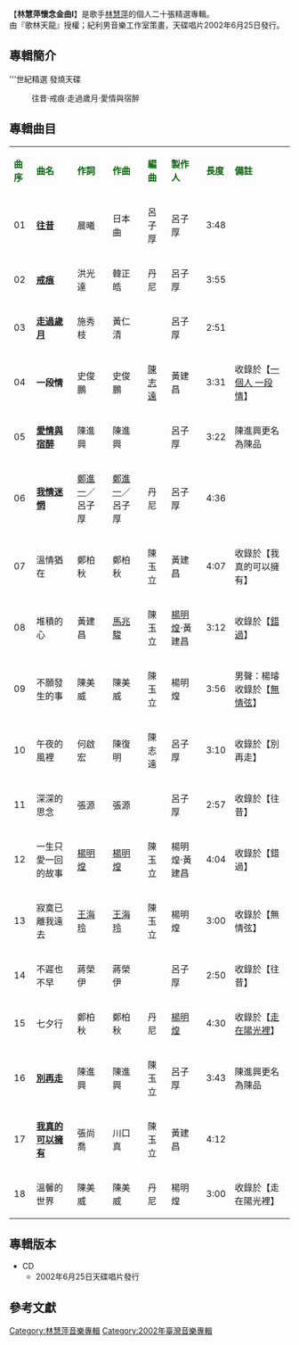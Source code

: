 {{unreferenced|time=2014-01-16T14:29:20+00:00}}
{{Album infobox | <!-- See Wikipedia:WikiProject_Albums -->
|  Name        = 林慧萍懷念金曲Ⅰ
|  Type        = 精選輯
|  Artist      = [[林慧萍|林慧萍]]
| cover = Replace this image female.svg
| 圖片簡介 =
|  Released    = 2002年6月25日
|  Genre       = [[國語流行音樂|國語流行音樂]]
|  Length      =   64 分 44 秒
|  Label       = 天碟唱片
|  Number      = 
|  Producer    = 紀利男音樂工作室
| Last album  = '''[[可以勇敢可以溫柔29首典藏精選輯|可以勇敢可以溫柔29首典藏精選輯]]'''<br>（2002年6月）
| This album  = '''林慧萍懷念金曲Ⅰ'''<br>（2002年6月）
| Next album  = '''[[林慧萍懷念金曲Ⅱ|林慧萍懷念金曲Ⅱ]]'''<br>（2002年8月）
}}

【'''林慧萍懷念金曲Ⅰ'''】是歌手[[林慧萍|林慧萍]]的個人二十張精選專輯。<br>
由『歌林天龍』授權；紀利男音樂工作室策畫，天碟唱片2002年6月25日發行。


==專輯簡介==
'''世紀精選  發燒天碟

:往昔‧戒痕‧走過歲月‧愛情與宿醉


==專輯曲目==
{| class="wikitable"
|-
| <font color=darkgreen>'''曲序'''</font> || <font color=darkgreen>'''曲名'''</font> || <font color=darkgreen>'''作詞'''</font> || <font color=darkgreen>'''作曲'''</font> || <font color=darkgreen>'''編曲'''</font>||<font color=darkgreen>'''製作人'''</font> || <font color=darkgreen>'''長度'''</font>  || <font color=darkgreen>'''備註'''</font>
|-
| 01 || '''[[往昔|往昔]]''' ||晨曦 || 日本曲 ||呂子厚 || 呂子厚 || 3:48||
|-
| 02 || '''[[戒痕|戒痕]]''' || 洪光達 || 韓正皓 || 丹尼 || 呂子厚 || 3:55 ||
|-
| 03 || '''[[走過歲月|走過歲月]]''' || 施秀枝 || 黃仁清 ||  || 呂子厚 || 2:51 ||
|-
| 04 || '''一段情''' || 史俊鵬 || 史俊鵬 || [[陳志遠|陳志遠]] || 黃建昌 || 3:31 || 收錄於【[[一個人_一段情|一個人 一段情]]】
|-
| 05 || '''[[愛情與宿醉|愛情與宿醉]]''' || 陳進興 || 陳進興 ||  || 呂子厚 || 3:22 || 陳進興更名為陳品 
|-
| 06 ||'''[[我情迷惘|我情迷惘]]''' || [[鄭進一|鄭進一]]／呂子厚 ||  [[鄭進一|鄭進一]]／呂子厚 || 丹尼 || 呂子厚 || 4:36 ||
|-
| 07 || 溫情猶在 || 鄭柏秋 || 鄭柏秋 || 陳玉立 ||黃建昌 ||  4:07 || 收錄於【我真的可以擁有】
|-
| 08 || 堆積的心 || 黃建昌 || [[馬兆駿|馬兆駿]] || 陳玉立 || [[楊明煌|楊明煌]]‧黃建昌 || 3:12 || 收錄於【[[錯過|錯過]]】
|-
| 09 || 不願發生的事 || 陳美威 || 陳美威 || 陳玉立 || 楊明煌 || 3:56 || 男聲：楊璿
收錄於【[[無情弦|無情弦]]】
|-
| 10 || 午夜的風裡 || 何啟宏 || 陳復明 ||陳志遠 || 呂子厚 || 3:10 || 收錄於【別再走】
|-
| 11 || 深深的思念 || 張源 ||張源 || ||  呂子厚 || 2:57 || 收錄於【往昔】
|-
| 12 || 一生只愛一回的故事 || [[楊明煌|楊明煌]] || [[楊明煌|楊明煌]] || 陳玉立 || 楊明煌‧黃建昌 || 4:04 || 收錄於【錯過】
|-
| 13 || 寂寞已離我遠去 || [[王海玲|王海玲]] || [[王海玲|王海玲]] || 陳玉立 || 楊明煌 || 3:00 || 收錄於【無情弦】
|-
| 14 || 不遲也不早 || 蔣榮伊 || 蔣榮伊 || ||呂子厚 || 2:50|| 收錄於【往昔】
|-
| 15 || 七夕行 || 鄭柏秋 || 鄭柏秋 || 丹尼 || [[楊明煌|楊明煌]] || 4:30 || 收錄於【[[走在陽光裡|走在陽光裡]]】
|-
| 16 || '''[[別再走|別再走]]''' || 陳進興 || 陳進興 || 陳玉立 || 呂子厚 || 3:43 || 陳進興更名為陳品
|-
| 17 || '''[[我真的可以擁有|我真的可以擁有]]''' || 張尚喬 || 川口真 || 陳玉立 || 黃建昌 || 4:12 ||
|-
| 18 || 溫馨的世界 || 陳美威 || 陳美威 || 丹尼 || 楊明煌 || 3:00 || 收錄於【走在陽光裡】
|}

== 專輯版本 ==
*CD
**2002年6月25日天碟唱片發行


==參考文獻==
{{reflist}}

[[Category:林慧萍音樂專輯|Category:林慧萍音樂專輯]]
[[Category:2002年臺灣音樂專輯|Category:2002年臺灣音樂專輯]]